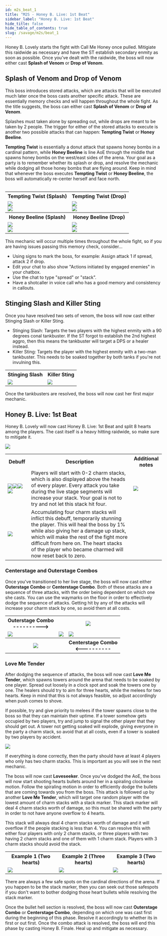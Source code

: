 ```yaml
---
id: m2s_beat_1
title: "M2S - Honey B. Live: 1st Beat"
sidebar_label: "Honey B. Live: 1st Beat"
hide_title: false
hide_table_of_contents: true
slug: /savage/m2s/beat_1
---
```




Honey B. Lovely starts the fight with <Raidwide>Call Me Honey</Raidwide> once pulled. Mitigiate this raidwide as necessary and have the ST establish secondary enmity as soon as possible. Once you've dealt with the raidwide, the boss will now either cast <strong>Splash of Venom</strong> or <strong>Drop of Venom</strong>.


## Splash of Venom and Drop of Venom

This boss introduces stored attacks, which are attacks that will be executed much later once the boss casts another specific attack. These are essentially memory checks and will happen throughout the whole fight. As the title suggests, the boss can either cast <strong>Splash of Venom</strong> or <strong>Drop of Venom</strong>.

Splashes must taken alone by spreading out, while drops are meant to be taken by 2 people. The trigger for either of the stored attacks to execute is another two possible attacks that can happen: <strong>Tempting Twist</strong> or <strong>Honey Beeline</strong>.

<strong>Tempting Twist</strong> is essentially a donut attack that spawns honey bombs in a cardinal pattern, while <strong>Honey Beeline</strong> is line AoE through the middle that spawns honey bombs on the west/east sides of the arena. Your goal as a party is to remember whether its splash or drop, and resolve the mechanic while dodging all those honey bombs that are flying around. Keep in mind that whenever the boss executes <strong>Tempting Twist</strong> or <strong>Honey Beeline</strong>, the boss will automatically re-center herself and face north. <br /><br />

<table width='80%'>
    <tr>
        <th>Tempting Twist (Splash)</th>
        <th>Tempting Twist (Drop)</th>
    </tr>
    <tr>
        <td><img src='https://ffxivkittenassets.z7.web.core.windows.net/m2s/tempting_twist_spread.gif' /><br /><img src='https://ffxivkittenassets.z7.web.core.windows.net/m2s/tempting_twist_spread.png' /></td>
        <td><img src='https://ffxivkittenassets.z7.web.core.windows.net/m2s/tempting_twist_stack.gif' /><br /><img src='https://ffxivkittenassets.z7.web.core.windows.net/m2s/tempting_twist_stack.png' /></td>
    </tr>
    <tr>
        <th>Honey Beeline (Splash)</th>
        <th>Honey Beeline (Drop)</th>
    </tr>
    <tr>
        <td><img src='https://ffxivkittenassets.z7.web.core.windows.net/m2s/honey_beeline_spread.gif' /><br /><img src='https://ffxivkittenassets.z7.web.core.windows.net/m2s/honey_beeline_spread.png' /></td>
        <td><img src='https://ffxivkittenassets.z7.web.core.windows.net/m2s/honey_beeline_stack.gif' /><br /><img src='https://ffxivkittenassets.z7.web.core.windows.net/m2s/honey_beeline_stack.png' /></td>
    </tr>
</table>

This mechanic will occur multiple times throughout the whole fight, so if you are having issues passing this memory check, consider...
- Using signs to mark the boss, for example: Assign attack 1 if spread, attack 2 if drop.
- Edit your chat to also show "Actions initiated by engaged enemies" in your chatbox.
- Use the chat to type "spread" or "stack".
- Have a shotcaller in voice call who has a good memory and consistency in callouts.

## Stinging Slash and Killer Sting

Once you have resolved two sets of venom, the boss will now cast either <Tankbuster>Stinging Slash</Tankbuster> or <Tankbuster>Killer Sting</Tankbuster>. 
- <Tankbuster>Stinging Slash</Tankbuster>: Targets the two players with the highest enmity with a 90 degrees conal tankbuster. If the ST forgot to establish the 2nd highest aggro, then this means the tankbuster will target a DPS or a healer instead.
- <Tankbuster>Killer Sting</Tankbuster>: Targets the player with the highest enmity with a two-man tankbuster. This needs to be soaked together by both tanks if you're not invulning this.

<table>
    <tr>
        <th>Stinging Slash</th>
        <th>Killer Sting</th>
    </tr>
    <tr>
        <td><img src='https://ffxivkittenassets.z7.web.core.windows.net/m2s/stinging_slash.gif' /></td>
        <td><img src='https://ffxivkittenassets.z7.web.core.windows.net/m2s/killer_sting.gif' /></td>
    </tr>
</table>

Once the tankbusters are resolved, the boss will now cast her first major mechanic.

## Honey B. Live: 1st Beat

Honey B. Lovely will now cast <Raidwide>Honey B. Live: 1st Beat</Raidwide> and split 8 hearts among the players. The cast itself is a heavy hitting raidwide, so make sure to mitigate it.

<img src='https://ffxivkittenassets.z7.web.core.windows.net/m2s/transition_beat_1.gif' />

<table width='70%'>
    <tr>
        <th width='15%'>Debuff</th>
        <th>Description</th>
        <th>Additional notes</th>
    </tr>
    <tr>
        <td><img src={infatuated_icon_hr} /><img src={head_over_heels_icon_hr} /><img src={hopeless_devotion_icon_hr} /><img src={honey_bee_mine_icon_hr} /></td>
        <td>Players will start with 0-2 charm stacks, which is also displayed above the heads of every player. Every attack you take during the live stage segments will increase your stack. Your goal is not to try and not let this stack hit four.</td>
        <td><img src='https://ffxivkittenassets.z7.web.core.windows.net/m2s/hearts_example.png' /></td>
    </tr>
    <tr>
        <td><img src={drone_icon_hr} /></td>
        <td>Accumulating four charm stacks will inflict this debuff, temporarily stunning the player. This will heal the boss by 1% while also giving her a damage up stack, which will make the rest of the fight more difficult from here on. The heart stacks of the player who became charmed will now reset back to zero.</td>
        <td></td>
    </tr>
</table>

### Centerstage and Outerstage Combos

Once you've transitioned to her live stage, the boss will now cast either <strong>Outerstage Combo</strong> or <strong>Centerstage Combo</strong>. Both of these attacks are a sequence of three attacks, with the order being dependent on which one she casts. You can use the waymarks on the floor in order to effectively dodge the sequence of attacks. Getting hit by any of the attacks will increase your charm stack by one, so avoid them at all costs.

<table width='70%'>
    <tr>
        <th>Outerstage Combo <br /> &#45;&#45;&#45;&#45;&#45;&#45;&#45;&#45;&#45;&#45;&#62;</th>
        <th colspan='2'><img src='https://ffxivkittenassets.z7.web.core.windows.net/m2s/outerstage_combo.gif' /></th>
    </tr>
    <tr>
        <td><img src='https://ffxivkittenassets.z7.web.core.windows.net/m2s/stage_combo_1.png' /></td>
        <td><img src='https://ffxivkittenassets.z7.web.core.windows.net/m2s/stage_combo_2.png' /></td>
        <td><img src='https://ffxivkittenassets.z7.web.core.windows.net/m2s/stage_combo_3.png' /></td>
    </tr>
    <tr>
        <th colspan='2'><img src='https://ffxivkittenassets.z7.web.core.windows.net/m2s/centerstage_combo.gif' /></th>
        <th>Centerstage Combo <br /> &#60;&#45;&#45;&#45;&#45;&#45;&#45;&#45;&#45;&#45;&#45;</th>
    </tr>
</table>


### Love Me Tender

After dodging the sequence of attacks, the boss will now cast <strong>Love Me Tender</strong>, which spawns towers around the arena that needs to be soaked by one player. Spread out loosely in a clock spot and soak the towers one by one. The healers should try to aim for three hearts, while the melees for two hearts. Keep in mind that this is not always feasible, so adjust accordingly when push comes to shove.

If possible, try and give priority to melees if the tower spawns close to the boss so that they can maintain their uptime. If a tower somehow gets occupied by two players, try and jump to signal the other player that they should get out. A tower not getting soaked will explode, giving everyone in the party a charm stack, so avoid that at all costs, even if a tower is soaked by two players by accident.

<img src='https://ffxivkittenassets.z7.web.core.windows.net/m2s/beat_1_love_me_tender.gif' />

If everything is done correctly, then the party should have at least 4 players who only has two charm stacks. This is important as you will see in the next mechanic.

The boss will now cast <strong>Loveseeker</strong>. Once you've dodged the AoE, the boss will now start shooting hearts bullets around her in a spiraling clockwise motion. Follow the spiraling motion in order to efficiently dodge the bullets that are coming towards you from the boss. This attack is followed up by another <strong>Love Me Tender</strong>, which will target one random player with the lowest amount of charm stacks with a stack marker. This stack marker will deal 4 charm stacks worth of damage, so this must be shared with the party in order to not have anyone overflow to 4 hearts.

This stack will always deal 4 charm stacks worth of damage and it will overflow if the people stacking is less than 4. You can resolve this with either four players with only 2 charm stacks, or three players with two having 2 charm stacks and one of them with 1 charm stack. Players with 3 charm stacks should avoid the stack.

<table>
    <tr>
        <th>Example 1 (Two hearts)</th>
        <th>Example 2 (Three hearts)</th>
        <th>Example 3 (Two hearts)</th>
    </tr>
    <tr>
        <td><img src='https://ffxivkittenassets.z7.web.core.windows.net/m2s/beat_1_loveseeker_example_1.gif' /></td>
        <td><img src='https://ffxivkittenassets.z7.web.core.windows.net/m2s/beat_1_loveseeker_example_2.gif' /></td>
        <td><img src='https://ffxivkittenassets.z7.web.core.windows.net/m2s/beat_1_loveseeker_example_3.gif' /></td>
    </tr>
</table>


There are always a few safe spots on the cardinal directions of the arena. If you happen to be the stack marker, then you can seek out those safespots if you don't want to bother dodging those heart bullets while resolving the stack marker.

Once the bullet hell section is resolved, the boss will now cast <strong>Outerstage Combo</strong> or <strong>Centerstage Combo</strong>, depending on which one was cast first during the beginning of this phase. Resolve it accordingly to whether its in first or out first. Once the combo attack is resolved, the boss will end this phase by casting <Raidwide>Honey B. Finale</Raidwide>. Heal up and mitigate as necessary.